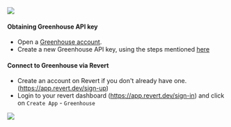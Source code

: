 <img src="https://res.cloudinary.com/dfcnic8wq/image/upload/v1711468058/Revert/Docs/twzdvnlzbcrbvqi9aws6.png" />

#### Obtaining Greenhouse API key

-   Open a [Greenhouse account](https://www.greenhouse.com/).
-   Create a new Greenhouse API key, using the steps mentioned [here](https://support.greenhouse.io/hc/en-us/articles/115000521723-Manage-Harvest-API-key-permissions)

#### Connect to Greenhouse via Revert

-   Create an account on Revert if you don't already have one. (https://app.revert.dev/sign-up)
-   Login to your revert dashboard (https://app.revert.dev/sign-in) and click on `Create App` - `Greenhouse`

<img src="https://res.cloudinary.com/dfcnic8wq/image/upload/v1705652583/Revert/Docs/nwlrrom2sw5xj7dsgznv.png" />
